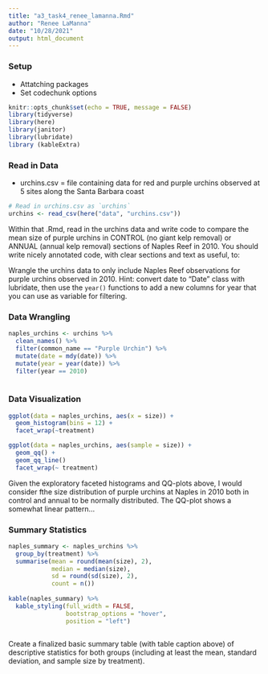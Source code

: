 ```yaml
---
title: "a3_task4_renee_lamanna.Rmd"
author: "Renee LaManna"
date: "10/28/2021"
output: html_document
---
```


### Setup

- Attatching packages
- Set codechunk options

```r
knitr::opts_chunk$set(echo = TRUE, message = FALSE)
library(tidyverse)
library(here)
library(janitor)
library(lubridate)
library (kableExtra)
```

### Read in Data

- urchins.csv = file containing data for red and purple urchins observed at 5 sites along the Santa Barbara coast

```r
# Read in urchins.csv as `urchins`
urchins <- read_csv(here("data", "urchins.csv"))
```

Within that .Rmd, read in the urchins data and write code to compare the mean size of purple urchins in CONTROL (no giant kelp removal) or ANNUAL (annual kelp removal) sections of Naples Reef in 2010. You should write nicely annotated code, with clear sections and text as useful, to: 

Wrangle the urchins data to only include Naples Reef observations for purple urchins observed in 2010. Hint: convert date to "Date" class with lubridate, then use the `year()` functions to add a new columns for year that you can use as variable for filtering. 

### Data Wrangling

```r
naples_urchins <- urchins %>% 
  clean_names() %>% 
  filter(common_name == "Purple Urchin") %>% 
  mutate(date = mdy(date)) %>% 
  mutate(year = year(date)) %>% 
  filter(year == 2010)
  
```

### Data Visualization

```r
ggplot(data = naples_urchins, aes(x = size)) +
  geom_histogram(bins = 12) +
  facet_wrap(~treatment)

ggplot(data = naples_urchins, aes(sample = size)) +
  geom_qq() +
  geom_qq_line()
  facet_wrap(~ treatment)
```
Given the exploratory faceted histograms and QQ-plots above, I would consider fthe size distribution of purple urchins at Naples in 2010 both in control and annual to be normally distributed. The QQ-plot shows a somewhat linear pattern...

### Summary Statistics

```r
naples_summary <- naples_urchins %>% 
  group_by(treatment) %>% 
  summarise(mean = round(mean(size), 2), 
            median = median(size), 
            sd = round(sd(size), 2), 
            count = n())
 
kable(naples_summary) %>% 
  kable_styling(full_width = FALSE,
                bootstrap_options = "hover",
                position = "left") 
  
```

Create a finalized basic summary table (with table caption above) of descriptive statistics for both groups (including at least the mean, standard deviation, and sample size by treatment). 

